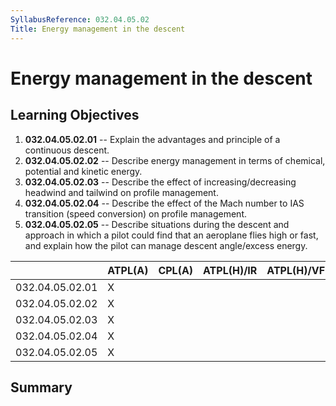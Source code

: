 ```yaml
---
SyllabusReference: 032.04.05.02
Title: Energy management in the descent
---
```


# Energy management in the descent

## Learning Objectives

1.  **032.04.05.02.01** -- Explain the advantages and principle of a continuous
    descent.
2.  **032.04.05.02.02** -- Describe energy management in terms of chemical,
    potential and kinetic energy.
3.  **032.04.05.02.03** -- Describe the effect of increasing/decreasing headwind
    and tailwind on profile management.
4.  **032.04.05.02.04** -- Describe the effect of the Mach number to IAS
    transition (speed conversion) on profile management.
5.  **032.04.05.02.05** -- Describe situations during the descent and approach
    in which a pilot could find that an aeroplane flies high or fast, and
    explain how the pilot can manage descent angle/excess energy.

|                 | ATPL(A) | CPL(A) | ATPL(H)/IR | ATPL(H)/VFR | CPL(H) | IR  | CBIR(A) |
| --------------- | ------- | ------ | ---------- | ----------- | ------ | --- | ------- |
| 032.04.05.02.01 | X       |        |            |             |        |     |         |
| 032.04.05.02.02 | X       |        |            |             |        |     |         |
| 032.04.05.02.03 | X       |        |            |             |        |     |         |
| 032.04.05.02.04 | X       |        |            |             |        |     |         |
| 032.04.05.02.05 | X       |        |            |             |        |     |         |

## Summary
